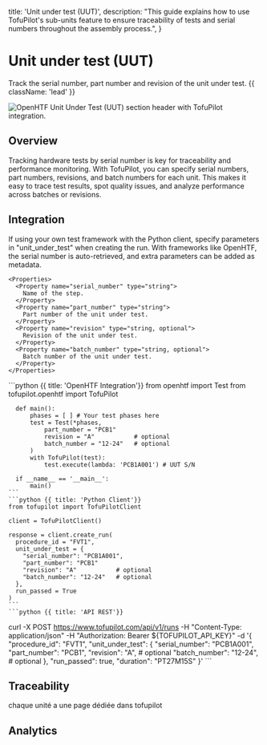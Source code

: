   title: 'Unit under test (UUT)',
  description:
    "This guide explains how to use TofuPilot's sub-units feature to ensure traceability of tests and serial numbers throughout the assembly process.",
}

# Unit under test (UUT)

Track the serial number, part number and revision of the unit under test. {{ className: 'lead' }}

<Image
  src="/uut-header.png"
  alt="OpenHTF Unit Under Test (UUT) section header with TofuPilot integration."
/>

## Overview

Tracking hardware tests by serial number is key for traceability and performance monitoring. With TofuPilot, you can specify serial numbers, part numbers, revisions, and batch numbers for each unit. This makes it easy to trace test results, spot quality issues, and analyze performance across batches or revisions.

## Integration

<Row>
  <Col>
  If using your own test framework with the Python client, specify parameters in "unit_under_test" when creating the run. With frameworks like OpenHTF, the serial number is auto-retrieved, and extra parameters can be added as metadata.

    <Properties>
      <Property name="serial_number" type="string">
        Name of the step.
      </Property>
      <Property name="part_number" type="string">
        Part number of the unit under test.
      </Property>
      <Property name="revision" type="string, optional">
        Revision of the unit under test.
      </Property>
      <Property name="batch_number" type="string, optional">
        Batch number of the unit under test.
      </Property>
    </Properties>

  </Col>

  <Col>
    <CodeGroup>
    ```python {{ title: 'OpenHTF Integration'}}
      from openhtf import Test
      from tofupilot.openhtf import TofuPilot

      def main():
          phases = [ ] # Your test phases here
          test = Test(*phases,
              part_number = "PCB1"
              revision = "A"           # optional
              batch_number = "12-24"   # optional
          )
          with TofuPilot(test):
              test.execute(lambda: 'PCB1A001') # UUT S/N

      if __name__ == '__main__':
          main()
    ```
    ```python {{ title: 'Python Client'}}
    from tofupilot import TofuPilotClient

    client = TofuPilotClient()

    response = client.create_run(
      procedure_id = "FVT1",
      unit_under_test = {
        "serial_number": "PCB1A001",
        "part_number": "PCB1"
        "revision": "A"           # optional
        "batch_number": "12-24"   # optional
      },
      run_passed = True
    )
    ```
    ```python {{ title: 'API REST'}}
   curl -X POST https://www.tofupilot.com/api/v1/runs -H "Content-Type: 
   application/json" -H "Authorization: Bearer ${TOFUPILOT_API_KEY}" -d '{
      "procedure_id": "FVT1",
      "unit_under_test": {
        "serial_number": "PCB1A001",
        "part_number": "PCB1",
        "revision": "A",           # optional
        "batch_number": "12-24",   # optional
      },
      "run_passed": true,
      "duration": "PT27M15S"
}'
    ```
    </CodeGroup>

  </Col> 
</Row>

## Traceability

chaque unité a une page dédiée dans tofupilot

## Analytics
